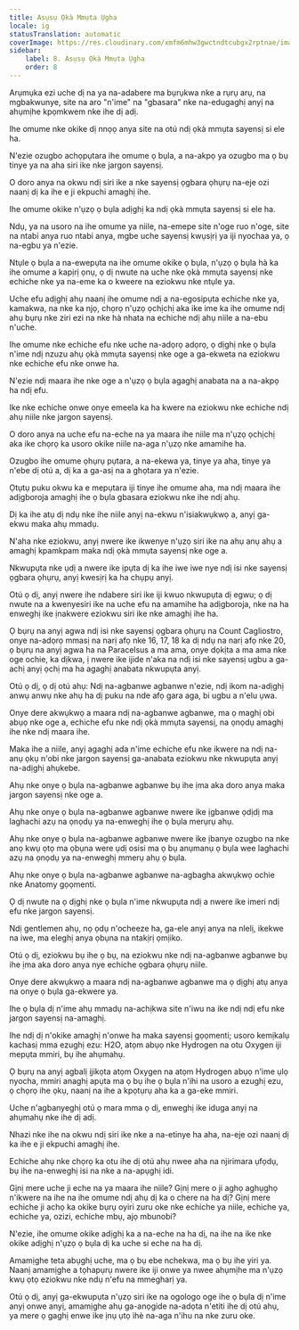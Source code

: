```yaml
---
title: Asụsụ Ọkà Mmụta Ụgha
locale: ig
statusTranslation: automatic
coverImage: https://res.cloudinary.com/xmfm6mhw3gwctndtcubgx2rptnae/image/upload/v1741354419/small_cover_la_gran_rebelion_28716e29d2.webp
sidebar:
    label: 8. Asụsụ Ọkà Mmụta Ụgha
    order: 8
---
```

Arụmụka ezi uche dị na ya na-adabere ma bụrụkwa nke a rụrụ arụ, na mgbakwunye, site na aro "n'ime" na "gbasara" nke na-edugaghị anyị na ahụmịhe kpọmkwem nke ihe dị adị.

Ihe omume nke okike dị nnọọ anya site na otú ndị ọkà mmụta sayensị si ele ha.

N'ezie ozugbo achọpụtara ihe omume ọ bụla, a na-akpọ ya ozugbo ma ọ bụ tinye ya na aha siri ike nke jargon sayensị.

O doro anya na okwu ndị siri ike a nke sayensị ọgbara ọhụrụ na-eje ozi naanị dị ka ihe e ji ekpuchi amaghị ihe.

Ihe omume okike n'ụzọ ọ bụla adịghị ka ndị ọkà mmụta sayensị si ele ha.

Ndụ, ya na usoro na ihe omume ya niile, na-emepe site n'oge ruo n'oge, site na ntabi anya ruo ntabi anya, mgbe uche sayensị kwụsịrị ya iji nyochaa ya, ọ na-egbu ya n'ezie.

Ntụle ọ bụla a na-ewepụta na ihe omume okike ọ bụla, n'ụzọ ọ bụla hà ka ihe omume a kapịrị ọnụ, ọ dị nwute na uche nke ọkà mmụta sayensị nke echiche nke ya na-eme ka o kweere na eziokwu nke ntụle ya.

Uche efu adịghị ahụ naanị ihe omume ndị a na-egosipụta echiche nke ya, kamakwa, na nke ka njọ, chọrọ n'ụzọ ọchịchị aka ike ime ka ihe omume ndị ahụ bụrụ nke ziri ezi na nke hà nhata na echiche ndị ahụ niile a na-ebu n'uche.

Ihe omume nke echiche efu nke uche na-adọrọ adọrọ, ọ dịghị nke ọ bụla n'ime ndị nzuzu ahụ ọkà mmụta sayensị nke oge a ga-ekweta na eziokwu nke echiche efu nke onwe ha.

N'ezie ndị maara ihe nke oge a n'ụzọ ọ bụla agaghị anabata na a na-akpọ ha ndị efu.

Ike nke echiche onwe onye emeela ka ha kwere na eziokwu nke echiche ndị ahụ niile nke jargon sayensị.

O doro anya na uche efu na-eche na ya maara ihe niile ma n'ụzọ ọchịchị aka ike chọrọ ka usoro okike niile na-aga n'ụzọ nke amamihe ha.

Ozugbo ihe omume ọhụrụ pụtara, a na-ekewa ya, tinye ya aha, tinye ya n'ebe dị otú a, dị ka a ga-asị na a ghọtara ya n'ezie.

Ọtụtụ puku okwu ka e mepụtara iji tinye ihe omume aha, ma ndị maara ihe adịgboroja amaghị ihe ọ bụla gbasara eziokwu nke ihe ndị ahụ.

Dị ka ihe atụ dị ndụ nke ihe niile anyị na-ekwu n'isiakwụkwọ a, anyị ga-ekwu maka ahụ mmadụ.

N'aha nke eziokwu, anyị nwere ike ikwenye n'ụzọ siri ike na ahụ anụ ahụ a amaghị kpamkpam maka ndị ọkà mmụta sayensị nke oge a.

Nkwupụta nke ụdị a nwere ike ịpụta dị ka ihe iwe iwe nye ndị isi nke sayensị ọgbara ọhụrụ, anyị kwesịrị ka ha chụpụ anyị.

Otú ọ dị, anyị nwere ihe ndabere siri ike iji kwuo nkwupụta dị egwu; ọ dị nwute na a kwenyesiri ike na uche efu na amamihe ha adịgboroja, nke na ha enweghị ike ịnakwere eziokwu siri ike nke amaghị ihe ha.

Ọ bụrụ na anyị agwa ndị isi nke sayensị ọgbara ọhụrụ na Count Cagliostro, onye na-adọrọ mmasị na narị afọ nke 16, 17, 18 ka dị ndụ na narị afọ nke 20, ọ bụrụ na anyị agwa ha na Paracelsus a ma ama, onye dọkịta a ma ama nke oge ochie, ka dịkwa, ị nwere ike ijide n'aka na ndị isi nke sayensị ugbu a ga-achị anyị ọchị ma ha agaghị anabata nkwupụta anyị.

Otú ọ dị, ọ dị otú ahụ: Ndị na-agbanwe agbanwe n'ezie, ndị ikom na-adịghị anwụ anwụ nke ahụ ha dị puku na nde afọ gara aga, bi ugbu a n'elu ụwa.

Onye dere akwụkwọ a maara ndị na-agbanwe agbanwe, ma ọ maghị obi abụọ nke oge a, echiche efu nke ndị ọkà mmụta sayensị, na ọnọdụ amaghị ihe nke ndị maara ihe.

Maka ihe a niile, anyị agaghị ada n'ime echiche efu nke ikwere na ndị na-anụ ọkụ n'obi nke jargon sayensị ga-anabata eziokwu nke nkwupụta anyị na-adịghị ahụkebe.

Ahụ nke onye ọ bụla na-agbanwe agbanwe bụ ihe ịma aka doro anya maka jargon sayensị nke oge a.

Ahụ nke onye ọ bụla na-agbanwe agbanwe nwere ike ịgbanwe ọdịdị ma laghachi azụ na ọnọdụ ya na-enweghị ihe ọ bụla merụrụ ahụ.

Ahụ nke onye ọ bụla na-agbanwe agbanwe nwere ike ịbanye ozugbo na nke anọ kwụ ọtọ ma ọbụna were ụdị osisi ma ọ bụ anụmanụ ọ bụla wee laghachi azụ na ọnọdụ ya na-enweghị mmerụ ahụ ọ bụla.

Ahụ nke onye ọ bụla na-agbanwe agbanwe na-agbagha akwụkwọ ochie nke Anatomy gọọmenti.

Ọ dị nwute na ọ dịghị nke ọ bụla n'ime nkwupụta ndị a nwere ike imeri ndị efu nke jargon sayensị.

Ndị gentlemen ahụ, nọ ọdụ n'ocheeze ha, ga-ele anyị anya na nlelị, ikekwe na iwe, ma eleghị anya ọbụna na ntakịrị ọmịiko.

Otú ọ dị, eziokwu bụ ihe ọ bụ, na eziokwu nke ndị na-agbanwe agbanwe bụ ihe ịma aka doro anya nye echiche ọgbara ọhụrụ niile.

Onye dere akwụkwọ a maara ndị na-agbanwe agbanwe ma ọ dịghị atụ anya na onye ọ bụla ga-ekwere ya.

Ihe ọ bụla dị n'ime ahụ mmadụ na-achịkwa site n'iwu na ike ndị ndị efu nke jargon sayensị na-amaghị.

Ihe ndị dị n'okike amaghị n'onwe ha maka sayensị gọọmenti; usoro kemịkalụ kachasị mma ezughị ezu: H2O, atọm abụọ nke Hydrogen na otu Oxygen iji mepụta mmiri, bụ ihe ahụmahụ.

Ọ bụrụ na anyị agbalị ịjikọta atọm Oxygen na atọm Hydrogen abụọ n'ime ụlọ nyocha, mmiri anaghị apụta ma ọ bụ ihe ọ bụla n'ihi na usoro a ezughị ezu, ọ chọrọ ihe ọkụ, naanị na ihe a kpọtụrụ aha ka a ga-eke mmiri.

Uche n'agbanyeghị otú ọ mara mma ọ dị, enweghị ike iduga anyị na ahụmahụ nke ihe dị adị.

Nhazi nke ihe na okwu ndị siri ike nke a na-etinye ha aha, na-eje ozi naanị dị ka ihe e ji ekpuchi amaghị ihe.

Echiche ahụ nke chọrọ ka otu ihe dị otú ahụ nwee aha na njirimara ụfọdụ, bụ ihe na-enweghị isi na nke a na-apụghị idi.

Gịnị mere uche ji eche na ya maara ihe niile? Gịnị mere o ji aghọ aghụghọ n'ikwere na ihe na ihe omume ndị ahụ dị ka o chere na ha dị? Gịnị mere echiche ji achọ ka okike bụrụ oyiri zuru oke nke echiche ya niile, echiche ya, echiche ya, ozizi, echiche mbụ, ajọ mbunobi?

N'ezie, ihe omume okike adịghị ka a na-eche na ha dị, na ihe na ike nke okike adịghị n'ụzọ ọ bụla dị ka uche si eche na ha dị.

Amamịghe teta abụghị uche, ma ọ bụ ebe nchekwa, ma ọ bụ ihe yiri ya. Naanị amamịghe a tọhapụrụ nwere ike iji onwe ya nwee ahụmịhe ma n'ụzọ kwụ ọtọ eziokwu nke ndụ n'efu na mmegharị ya.

Otú ọ dị, anyị ga-ekwupụta n'ụzọ siri ike na ogologo oge ihe ọ bụla dị n'ime anyị onwe anyị, amamịghe ahụ ga-anọgide na-adọta n'etiti ihe dị otú ahụ, ya mere ọ gaghị enwe ike ịnụ ụtọ ìhè na-aga n'ihu na nke zuru oke.

